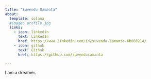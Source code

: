 ```yaml
---
title: "Suvendu Samanta"
about:
  template: solana
  #image: profile.jpg
  links:
    - icon: linkedin
      text: LinkedIn
      href: https://www.linkedin.com/in/suvendu-samanta-6b066214/
    - icon: github
      text: Github
      href: https://github.com/suvendusamanta

---
```


I am a dreamer.